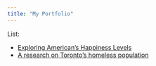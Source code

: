 ```yaml
---
title: "My Portfolio"
---
```


List:

-   [Exploring American's Happiness Levels](https://github.com/julieenguyennn/An-Analysis-of-Happiness-in-the-America-post-COVID-19)
-   [A research on Toronto's homeless population](https://github.com/linforestli/toronto_homeless)
